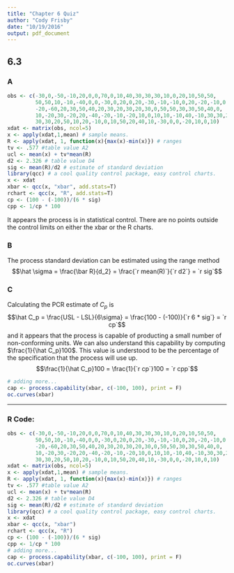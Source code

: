 ```yaml
---
title: "Chapter 6 Quiz"
author: "Cody Frisby"
date: "10/19/2016"
output: pdf_document
---
```


## 6.3  

### A 

```r
obs <- c(-30,0,-50,-10,20,0,0,70,0,10,40,30,30,30,10,0,20,10,50,50,
         50,50,10,-10,-40,0,0,-30,0,20,0,20,-30,-10,-10,0,20,-20,-10,0,
         -20,-60,20,30,50,40,20,30,20,30,20,30,0,50,50,30,30,50,40,0,
         10,-20,30,-20,20,-40,-20,-10,-20,10,0,10,10,-10,40,-10,30,30,20,30,
         30,30,20,50,10,20,-10,0,10,50,20,40,10,-30,0,0,-20,10,0,10)
xdat <- matrix(obs, ncol=5)
x <- apply(xdat,1,mean) # sample means.
R <- apply(xdat, 1, function(x){max(x)-min(x)}) # ranges
tv <- .577 #table value A2
ucl <- mean(x) + tv*mean(R)
d2 <- 2.326 # table value D4
sig <- mean(R)/d2 # estimate of standard deviation
library(qcc) # a cool quality control package, easy control charts.  
x <- xdat
xbar <- qcc(x, "xbar", add.stats=T)
rchart <- qcc(x, "R", add.stats=T)
cp <- (100 - (-100))/(6 * sig)
cpp <- 1/cp * 100
```

It appears the process is in statistical control.  There are no points outside the control limits on either the xbar or the R charts.  

### B  
The process standard deviation can be estimated using the range method  $$\hat \sigma = \frac{\bar R}{d_2} = \frac{`r mean(R)`}{`r d2`} = `r sig`$$  

### C  
Calculating the PCR estimate of $C_p$ is $$\hat C_p = \frac{USL - LSL}{6\sigma} = \frac{100 - (-100)}{`r 6 * sig`} = `r cp`$$ and it appears that the process is capable of producting a small number of non-conforming units.  We can also understand this capability by computing $\frac{1}{\hat C_p}100$.  This value is understood to be the percentage of the specification that the process will use up.  $$\frac{1}{\hat C_p}100 = \frac{1}{`r cp`}100 = `r cpp`$$

```r
# adding more...
cap <- process.capability(xbar, c(-100, 100), print = F)
oc.curves(xbar)
```

------

### R Code:  

```r
obs <- c(-30,0,-50,-10,20,0,0,70,0,10,40,30,30,30,10,0,20,10,50,50,
         50,50,10,-10,-40,0,0,-30,0,20,0,20,-30,-10,-10,0,20,-20,-10,0,
         -20,-60,20,30,50,40,20,30,20,30,20,30,0,50,50,30,30,50,40,0,
         10,-20,30,-20,20,-40,-20,-10,-20,10,0,10,10,-10,40,-10,30,30,20,30,
         30,30,20,50,10,20,-10,0,10,50,20,40,10,-30,0,0,-20,10,0,10)
xdat <- matrix(obs, ncol=5)
x <- apply(xdat,1,mean) # sample means.
R <- apply(xdat, 1, function(x){max(x)-min(x)}) # ranges
tv <- .577 #table value A2
ucl <- mean(x) + tv*mean(R)
d2 <- 2.326 # table value D4
sig <- mean(R)/d2 # estimate of standard deviation
library(qcc) # a cool quality control package, easy control charts.  
x <- xdat
xbar <- qcc(x, "xbar")
rchart <- qcc(x, "R")
cp <- (100 - (-100))/(6 * sig)
cpp <- 1/cp * 100
# adding more...
cap <- process.capability(xbar, c(-100, 100), print = F)
oc.curves(xbar)
```

